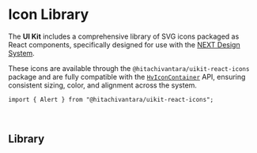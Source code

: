 
# Icon Library

The **UI Kit** includes a comprehensive library of SVG icons packaged as React components, specifically designed for use with the [NEXT Design System](https://designsystem.hitachivantara.com/6c705d900/p/31e481-icons).

These icons are available through the `@hitachivantara/uikit-react-icons` package and are fully compatible with the [`HvIconContainer`](/components/icon-container) API, ensuring consistent sizing, color, and alignment across the system.

```tsx
import { Alert } from "@hitachivantara/uikit-react-icons";
```

<br />

<IconPlayground />

## Library

<br />

<IconLibrary />
